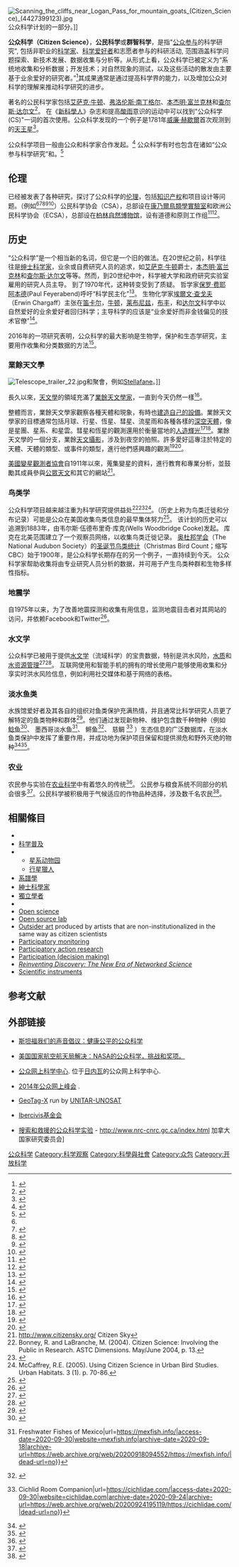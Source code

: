 {{Science}}
[[File:Scanning_the_cliffs_near_Logan_Pass_for_mountain_goats_(Citizen_Science)_(4427399123).jpg|thumb]]公众科学计划的一部分。]]

'''公众科学（Citizen Science）'''，'''公民科学'''或'''群智科学'''，是指"[[公众参与|公众参与]]的科学研究", 包括非职业的[[科学家|科学家]]、[[科学爱好者|科学爱好者]]和志愿者参与的科研活动, 范围涵盖科学问题探索、新技术发展、数据收集与分析等。从形式上看，公众科学已被定义为“系统地收集和分析数据；开发技术；对自然现象的测试，以及这些活动的散发由主要基于业余爱好的研究者。”<ref>{{cite web |url=http://www.openscientist.org/2011/09/finalizing-definition-of-citizen.html |title=Finalizing a Definition of "Citizen Science" and "Citizen Scientists" |publisher=OpenScientist |date=2011-09-03 |accessdate=2012-10-11 |archive-date=2020-09-20 |archive-url=https://web.archive.org/web/20200920113145/http://www.openscientist.org/2011/09/finalizing-definition-of-citizen.html |dead-url=no }}</ref>其成果通常是通过提高科学界的能力，以及增加公众对科学的理解来推动科学研究的进步。

著名的公民科学家包括[[艾萨克·牛顿|艾萨克·牛顿]]、[[弗洛伦斯·南丁格尔|弗洛伦斯·南丁格尔]]、[[本杰明·富兰克林|本杰明·富兰克林]]和[[查尔斯·达尔文|查尔斯·达尔文]]<ref name=BF&TF>{{Cite journal|last=Fecko|first=Kristin Meece|title=The relevance of Benjamin Franklin's and Thomas Jefferson's Technical Writing for Modern Communicators|journal=Electronic Theses and Dissertations|url=https://stars.library.ucf.edu/etd/4741|date=August 2014|access-date=2021-11-12|archive-date=2021-11-01|archive-url=https://web.archive.org/web/20211101041252/https://stars.library.ucf.edu/etd/4741/|dead-url=no}}</ref>。 在《[[新科學人|新科學人]]》杂志和提高[[酸雨|酸雨]]意识的运动中可以找到"公众科学(CS)"一词的首次使用。公众科学发现的一个例子是1781年[[威廉·赫歇爾|威廉·赫歇爾]]首次观测到的[[天王星|天王星]]<ref name=R.H_1>{{cite book |last=Holmes |first=Richard |date=2008 |title=The Age of Wonder |publisher=Vintage Books |location=New York |isbn=978-1-4000-3187-0}}</ref>。

公众科学项目一般由公众和科学家合作发起。<ref name=biodiversity-science2013>{{cite journal|author=张健|coauthors=陈圣宾, 陈彬, 杜彦君, 黄晓磊, 潘绪斌, 张强|title=http://www.biodiversity-science.net/CN/abstract/abstract9808.shtml|journal=生物多样性|year=2013|volume=21|issue=6|pages=738-749|url=http://www.biodiversity-science.net/CN/abstract/abstract9808.shtml|accessdate=2013-12-20|archive-date=2019-07-26|archive-url=https://web.archive.org/web/20190726070744/http://www.biodiversity-science.net/CN/abstract/abstract9808.shtml|dead-url=no}}</ref> 公众科学有时也包含在诸如“公众参与科学研究”和{{le|参与行动研究|Participatory action research}}。<ref>{{cite journal|url=http://www.nature.com/doifinder/10.1038/466685a|pages=685–687|title=Citizen science: People power|journal=Nature|volume=466|issue=7307|language=en|date=2010-08-04|accessdate=2018-04-02|doi=10.1038/466685a|author=Eric Hand}}</ref>

== 伦理 ==
已经被发表了各种研究，探讨了公众科学的[[伦理学|伦理]]，包括[[知识产权|知识产权]]和项目设计等问题。（例如<ref name=Re&Po/><ref name=Resnik_2015>{{cite journal|title=A framework for addressing ethical issues in citizen science|author1=D. B. Resnik|author2=K. C. Elliot|author3=A. K. Miller|journal=Environmental Science & Policy|volume=54|pages=475–481|date=December 2015|doi=10.1016/j.envsci.2015.05.008}}</ref><ref name=Bowser_2015>{{cite journal|title=Privacy in Participatory Research: Advancing Policy to support Human Computation|author1=A. E. Bowser|author2=A. Wiggins|journal=Human Computation|date=2015|pages=19–44|doi=10.1534/hc.v2i1.3}}</ref><ref name=Hoffman_2014>{{cite journal|title=Citizen Science: The Law and Ethics of Public Access to Medical Big Data|author=S. Hoffman|journal=Berkeley Technology Law Journal|date=September 2014|volume=Case Legal Studies Research Paper No. 2014-21}}</ref><ref name=Scassa_2015>{{cite web|title=Managing Intellectual Property Rights in Citizen Science: A Guide for Researchers and Citizen Scientists|author1=T. Scassa|author2=Chung H.|url=https://www.wilsoncenter.org/sites/default/files/managing_intellectual_property_rights_citizen_science_scassa_chung.pdf|publisher=Woodrow Wilson International Center for Scholars|date=2015|deadurl=yes|archiveurl=https://web.archive.org/web/20170705153453/https://www.wilsoncenter.org/sites/default/files/managing_intellectual_property_rights_citizen_science_scassa_chung.pdf|archivedate=2017-07-05|df=|access-date=2018-08-13}}</ref>）公民科学协会（CSA），总部设在[[康乃爾鳥類學實驗室|康乃爾鳥類學實驗室]]和欧洲公民科学协会（ECSA），总部设在[[柏林自然博物馆|柏林自然博物馆]]，设有道德和原则工作组<ref name=CSA_1>{{cite web|title=CSA Working Group on Ethics|url=http://citizenscience.org/association/about/working-groups/ethics-working-group/|publisher=Citizen Science Association|accessdate=24 August 2017|deadurl=no|archiveurl=https://web.archive.org/web/20170825062443/http://citizenscience.org/association/about/working-groups/ethics-working-group/|archivedate=2017-08-25|df=}}</ref><ref name=ECSA_2>{{cite web|title=ECSA Principles & Standards in Citizen Science: Sharing Best Practice & Building Capacity|url=http://www.ecsa.citizen-science.net/taxonomy/term/205|publisher=ECSA|accessdate=18 August 2016|deadurl=yes|archiveurl=https://web.archive.org/web/20160818072003/http://ecsa.citizen-science.net/taxonomy/term/205|archivedate=2016-08-18|df=}}</ref>。

== 历史 ==
“公众科学”是一个相当新的名词，但它是一个旧的做法。在20世纪之前，科学往往是[[绅士科学家|绅士科学家]]，业余或自费研究人员的追求，如[[艾萨克·牛顿|艾萨克·牛顿]]爵士，[[本杰明·富兰克林|本杰明·富兰克林]]和[[查尔斯·达尔文|查尔斯·达尔文]]等等。然而，到20世纪中叶，科学被大学和政府研究实验室雇用的研究人员主导。 到了1970年代，这种转变受到了质疑。 哲学家[[保罗·费耶阿本德|保罗·费耶阿本德]](Paul Feyerabend)呼吁“科学民主化”<ref>{{cite book |author=Paul Feyerabend |author-link=Paul Feyerabend |title=Science in a free society |publisher=[[New_Left_Books|New Left Books]]|location=London |year=1982 |pages= |isbn=0-86091-753-3 |oclc= |doi= |accessdate=}}</ref>。 生物化学家[[埃爾文·查戈夫|埃爾文·查戈夫]]（Erwin Chargaff）主张在[[笛卡尔|笛卡尔]]，[[牛顿|牛顿]]，[[莱布尼兹|莱布尼兹]]，[[布丰|布丰]]，和[[达尔文|达尔文]]科学中以自然爱好的业余爱好者回归科学；主导科学的应该是“业余爱好而非金钱偏见的技术官僚”<ref>{{cite book |author=Erwin Chargaff |author-link=Erwin Chargaff |title=Heraclitean fire: sketches from a life before nature |publisher=[[Rockefeller_University_Press|Rockefeller University Press]] |location=New York |year=1978 |pages= |isbn=0-87470-029-9 |oclc= |doi= |accessdate=}}</ref>。

2016年的一项研究表明，公众科学的最大影响是生物学，保护和生态学研究，主要用作收集和分类数据的方法<ref name=kullberg>{{cite journal|author1=C. Kullenberg |author2=D. Kasperowski |title=What Is Citizen Science? – A Scientometric Meta-Analysis|journal=PLoS ONE|date=14 January 2016|doi=10.1371/journal.pone.0147152|volume=11|pages=e0147152|pmid=26766577|pmc=4713078|bibcode=2016PLoSO..1147152K}}</ref>。

=== 業餘天文學 ===
{{main|業餘天文學|星系動物園}}
[[File:Telescope_trailer_22.jpg|right]]和聚會，例如[[Stellafane|Stellafane]]。]]

長久以來，[[天文學|天文學]]的領域充滿了[[業餘天文學|業餘天文學家]]，一直到今天仍然一樣<ref>{{cite journal |last=Mims III |first=Forrest M. |authorlink=Forrest Mims |title=Amateur Science—Strong Tradition, Bright Future |journal=Science |year=1999 |volume=284 |issue=5411 |pages=55–56 |doi=10.1126/science.284.5411.55 |quote=Astronomy has traditionally been among the most fertile fields for serious amateurs [...] |bibcode = 1999Sci...284...55M }}</ref>。

整體而言，業餘天文學家觀察各種天體和現象，有時也[[業餘望遠鏡製造|建造自己的設備]]。業餘天文學家的目標通常包括月球、行星、恆星、彗星、流星雨和各種各樣的[[深空天體|深空天體]]，像是星團、星系、和星雲。彗星和恆星的觀測還用於衡量當地的[[霞光|人造輝光]]<ref name="GaN">{{cite journal|last=Kyba|first=Christopher C. M.|author2=Wagner, Janna M. |author3=Kuechly, Helga U. |author4=Walker, Constance E. |author5=Elvidge, Christopher D. |author6=Falchi, Fabio |author7=Ruhtz, Thomas |author8=Fischer, Jürgen |author9= Hölker, Franz  |title=Citizen Science Provides Valuable Data for Monitoring Global Night Sky Luminance|journal=[[Scientific_Reports|Scientific Reports]]|volume=3|doi=10.1038/srep01835|bibcode = 2013NatSR...3E1835K |date=2013}}</ref><ref>{{Cite journal | last1 = Sciezor | first1 = T. | doi = 10.1093/mnras/stt1297 | title = A new astronomical method for determining the brightness of the night sky and its application to study long-term changes in the level of light pollution | journal = Monthly Notices of the Royal Astronomical Society | volume = 435 | pages = 303–310 | year = 2013 | pmid =  | pmc = |bibcode = 2013MNRAS.435..303S }}</ref>。業餘天文學的一個分支，業餘[[天文攝影|天文攝影]]，涉及到夜空的拍照。許多愛好這專注於特定的天體、天體的類型、或事件的類型，進行他們感興趣的觀測<ref>{{cite web| url= http://www.amsmeteors.org/| title= The Americal Meteor Society| accessdate= 24 August 2006| archiveurl= https://web.archive.org/web/20060822135040/http://www.amsmeteors.org/| archivedate= 2006年8月22日| deadurl= no}}</ref><ref>{{cite web|first=Jerry|last=Lodriguss|url=http://www.astropix.com/|title=Catching the Light: Astrophotography|accessdate=24 August 2006|archiveurl=https://web.archive.org/web/20060901185541/http://www.astropix.com/|archivedate=2006年9月1日|deadurl=no}}</ref>。

[[美國變星觀測者協會|美國變星觀測者協會]]自1911年以來，蒐集變星的資料，進行教育和專業分析，並鼓勵其成員參與[[#公眾科學|公眾天文]]和其它的網站<ref>http://www.citizensky.org/ {{Wayback|url=http://www.citizensky.org/ |date=20161201190005 }} Citizen Sky</ref>。

=== 鸟类学 ===
{{main|观鸟}}
公众科学项目越来越注重为科学研究提供益处<ref>Bonney, R. and LaBranche, M. (2004). Citizen Science: Involving the Public in Research. ASTC Dimensions. May/June 2004, p. 13.</ref><ref>{{cite journal | last1 = Baretto | first1 = C. | last2 = Fastovsky | first2 = D. | last3 = Sheehan | first3 = P. | year = 2003 | title = A Model for Integrating the Public into Scientific Research | url = | journal = [[Journal_of_Geoscience_Education|Journal of Geoscience Education]] | volume = 50 | issue = 1| pages = 71–75 }}</ref><ref>McCaffrey, R.E. (2005). Using Citizen Science in Urban Bird Studies. Urban Habitats. 3 (1). p. 70-86.</ref>。{{le|北美鸟类物候学计划|North American Bird Phenology Program}}（历史上称为鸟类迁徙和分布记录）可能是公众在美国收集鸟类信息的最早集体努力<ref>{{cite web|url=https://www.pwrc.usgs.gov/bpp/|title=North American Phenology Program|publisher=|accessdate=30 July 2016|deadurl=no|archiveurl=https://web.archive.org/web/20160729190651/http://www.pwrc.usgs.gov/bpp/|archivedate=2016-07-29|df=}}</ref>。 该计划的历史可以追溯到1883年，由韦尔斯·伍德布里奇·库克(Wells Woodbridge Cooke)发起。 库克在北美范围建立了一个观察员网络，以收集鸟类迁徙记录。 [[奥杜邦学会|奥杜邦学会]]（The National Audubon Society）的[[圣诞节鸟类统计|圣诞节鸟类统计]]（Christmas Bird Count；缩写CBC）始于1900年，是公众科学长期存在的另一个例子，一直持续到今天。 公众科学家帮助收集将由专业研究人员分析的数据，并可用于产生鸟类种群和生物多样性指标。

=== 地震学 ===
自1975年以来，为了改善地震探测和收集有用信息，{{le|欧洲-地中海地震中心|European-Mediterranean Seismological Centre}}监测地震目击者对其网站的访问，并依赖Facebook和Twitter<ref name=EMSC>{{cite web| title=EMSC History| url=https://www.emsc-csem.org/about| publisher=The European-Mediterranean Seismological Centre| access-date=16 January 2018| deadurl=no| archiveurl=https://web.archive.org/web/20170908143401/https://www.emsc-csem.org/about/| archivedate=2017-09-08| df=}}</ref>。

=== 水文学 ===
公众科学已被用于提供[[水文学|水文学]]（流域科学）的宝贵数据，特别是洪水风险，[[水质|水质]]和[[水管理|水资源管理]]<ref>{{cite journal|last1=Starkey|first1=Eleanor|last2=Parkin|first2=Geoff|last3=Birkinshaw|first3=Steve|last4=Large|first4=Andy|last5=Quinn|first5=Paul|last6=Gibson|first6=Ceri|title=Demonstrating the value of community-based (‘citizen science’) observations for catchment modelling and characterisation|journal=Journal of Hydrology|date=2017|url=http://www.sciencedirect.com/science/article/pii/S0022169417301646|doi=10.1016/j.jhydrol.2017.03.019|bibcode=2017JHyd..548..801S|access-date=2018-08-18|archive-date=2021-05-25|archive-url=https://web.archive.org/web/20210525161440/https://www.sciencedirect.com/science/article/pii/S0022169417301646|dead-url=no}}</ref><ref>{{cite web|title=Community Involvement in UK Catchment Management|url=http://www.fwr.org/Catchment/frr0021.pdf|publisher=Foundation for Water Research|accessdate=27 April 2017|deadurl=no|archiveurl=https://web.archive.org/web/20170428053522/http://www.fwr.org/Catchment/frr0021.pdf|archivedate=2017-04-28|df=}}</ref>。 互联网使用和智能手机的拥有的增长使用户能够使用收集和分享实时洪水风险信息，例如利用社交媒体和基于网络的表格。

=== 淡水鱼类 ===
水族馆爱好者及其各自的组织对鱼类保护充满热情，并且通常比科学研究人员更了解特定的鱼类物种和群体<ref>{{Cite web|last=Page|first=Michael Le|title=Home aquarium hobbyists are helping save 30 rare fish from extinction|url=https://www.newscientist.com/article/2218831-home-aquarium-hobbyists-are-helping-save-30-rare-fish-from-extinction/|access-date=2020-09-30|website=New Scientist|language=en-US|archive-date=2020-10-31|archive-url=https://web.archive.org/web/20201031232103/https://www.newscientist.com/article/2218831-home-aquarium-hobbyists-are-helping-save-30-rare-fish-from-extinction/|dead-url=no}}</ref>。他们通过发现新物种、维护包含数千种物种（例如[[鲶鱼|鲶鱼]]<ref>{{Cite web|title=PlanetCatfish • home of aquarium catfishes|url=https://www.planetcatfish.com/|access-date=2020-09-30|website=www.planetcatfish.com|language=en-gb|archive-date=2021-03-30|archive-url=https://web.archive.org/web/20210330042013/https://www.planetcatfish.com/|dead-url=no}}</ref>、 墨西哥淡水鱼<ref>{{Cite web|title=Main Index {{!}} Freshwater Fishes of Mexico|url=https://mexfish.info/|access-date=2020-09-30|website=mexfish.info|archive-date=2020-09-18|archive-url=https://web.archive.org/web/20200918094552/https://mexfish.info/|dead-url=no}}</ref>、 鳉鱼<ref>{{Cite web|last=Dr Jean H. HUBER|title=Huber's Killi-Data online - All available information on Killifish|url=http://www.killi-data.org|access-date=2020-09-30|website=www.killi-data.org|language=en-US|archive-date=2021-02-11|archive-url=https://web.archive.org/web/20210211044410/http://www.killi-data.org/|dead-url=no}}</ref>、 慈鲷 <ref>{{Cite web|title=Main Index {{!}} Cichlid Room Companion|url=https://cichlidae.com/|access-date=2020-09-30|website=cichlidae.com|archive-date=2020-09-24|archive-url=https://web.archive.org/web/20200924195119/https://cichlidae.com/|dead-url=no}}</ref> ）生态信息的广泛数据库，在淡水鱼类保护中发挥了重要作用，并成功地为保护项目保留和提供濒危和野外灭绝的物种<ref>{{Cite web|title=The hidden ark: How a grassroots initiative can help save fish from extinction|url=https://www.eurekalert.org/pub_releases/2019-10/au-tha093019.php|access-date=2020-09-30|website=EurekAlert!|language=en|archive-date=2019-10-01|archive-url=https://web.archive.org/web/20191001214347/https://www.eurekalert.org/pub_releases/2019-10/au-tha093019.php|dead-url=no}}</ref><ref>{{Cite journal|last1=Maceda-Veiga|first1=Alberto|last2=Domínguez-Domínguez|first2=Omar|last3=Escribano-Alacid|first3=Josep|last4=Lyons|first4=John|date=2014-09-08|title=The aquarium hobby: can sinners become saints in freshwater fish conservation?|url=http://dx.doi.org/10.1111/faf.12097|journal=Fish and Fisheries|volume=17|issue=3|pages=860–874|doi=10.1111/faf.12097|issn=1467-2960|access-date=2021-11-12|archive-date=2021-03-30|archive-url=https://web.archive.org/web/20210330041954/https://onlinelibrary.wiley.com/doi/abs/10.1111/faf.12097|dead-url=no}}</ref>。

=== 农业 ===
农民参与实验在[[农业科学|农业科学]]中有着悠久的传统<ref>{{cite journal |last1= Gosset|first1= William S.|date=1936 |title= Co-Operation in Large-Scale Experiments|journal= Supplement to the Journal of the Royal Statistical Society|volume= 3|issue= 2|pages=115–136|doi= 10.2307/2983667|jstor= 2983667}}</ref>。 公民参与粮食系统不同部分的机会很多<ref>{{cite journal |last1= Ryan|first1= S.F|last2= Adamson|first2= N.L.|last3=Aktipis|first3=A.|last4=Andersen|first4=L.K.|last5=Austin|first5=R.|last6= Barnes|first6=L.|last7=Beasley|first7=M.R.|last8=Bedell|first8=K.D.|last9= Briggs|first9= S.|last10= Chapman|first10= B.|date=2018 |title= The role of citizen science in addressing grand challenges in food and agriculture research|journal= Proceedings of the Royal Society B|volume= 285|issue= 1891|pages= 20181977|doi= 10.1098/rspb.2018.1977|pmid= 30464064|pmc= 6253361}}</ref>。公民科学被积极用于气候适应的作物品种选择，涉及数千名农民<ref>{{cite journal |last1= van Etten|first1= Jacob|last2= de Sousa|first2= Kauê|last3=Aguilar|first3=Amílcar |last4=Barrios|first4=Mirna |last5=Coto|first5=Allan |last6= Dell'Acqua|first6=Matteo |last7=Fadda|first7=Carlo |last8=Gebrehawaryat|first8=Yosef |last9= van de Gevel|first9= Jeske |last10=Gupta |first10=Arnab|last11=Kiros|first11=Afewerki Y. |last12=Madriz|first12=Brandon |last13=Mathur|first13=Prem |last14=Mengistu|first14=Dejene K.|last15=Mercado|first15=Leida |last16=Nurhisen Mohammed|first16=Jemal |last17=Paliwal|first17=Ambica |last18=Pè|first18=Mario Enrico |last19=Quirós|first19=Carlos F. |last20=Rosas|first20=Juan Carlos |last21=Sharma|first21=Neeraj |last22=Singh|first22=S.S.|last23=Solanki|first23=Iswhar S.| last24=Steinke|first24=Jonathan |date=2019 |title= Crop variety management for climate adaptation supported by citizen science|journal= Proceedings of the National Academy of Sciences of the United States of America|volume= 285|issue= 1891|pages= 4194–4199|doi= 10.1073/pnas.1813720116|pmid= 30782795|pmc= 6410884|doi-access= free}}</ref>。

== 相關條目 ==
* {{le|公众科学项目列表|List of citizen science projects}}
* [[科学普及|科学普及]]
* {{link-en|宇宙動物園|Zooniverse (citizen science project)}}
** [[星系动物园|星系动物园]]
** [[行星獵人|行星獵人]]
* [[系譜學|系譜學]]
* [[紳士科學家|紳士科學家]]
* [[獨立學者|獨立學者]]
* {{link-en|BioBlitz|BioBlitz}}
* [[Open_science|Open science]]
* [[Open_Source_Lab_(book)|Open source lab]]
* [[Outsider_art|Outsider art]] produced by artists that are non-institutionalized in the same way as citizen scientists
* [[Participatory_monitoring|Participatory monitoring]]
* [[Participatory_action_research|Participatory action research]]
* [[Participation_(decision_making)|Participation (decision making)]]
* ''[[Reinventing_Discovery:_The_New_Era_of_Networked_Science|Reinventing Discovery: The New Era of Networked Science]]''
* [[Scientific_instruments|Scientific instruments]]

==参考文献==
{{reflist|2}}

==外部链接==
* {{En}} [http://med.stanford.edu/ourvoice.html/ 斯坦福我们的声音倡议：健康公平的公众科学] {{Wayback|url=http://med.stanford.edu/ourvoice.html/ |date=20201027175814 }}
* {{En}} [https://www.nasa.gov/solve/index.html 美国国家航空航天局解决：NASA的公众科学，挑战和奖项。] {{Wayback|url=https://www.nasa.gov/solve/index.html |date=20201016000223 }}
* {{En}} [https://web.archive.org/web/20150206043810/http://www.citizencyberscience.net/ 公众网上科学中心]. 位于[[日内瓦|日内瓦]]的公众网上科学中心.
* {{En}} [http://cybersciencesummit.org/ 2014年公众网上峰会] {{Wayback|url=http://cybersciencesummit.org/ |date=20201028024459 }}.
* {{En}} [https://web.archive.org/web/20181223023620/http://geotagx.org/ GeoTag-X] run by [http://www.unitar.org/unosat/ UNITAR-UNOSAT] {{Wayback|url=http://www.unitar.org/unosat/ |date=20201207192807 }}
* {{En}} [https://web.archive.org/web/20190729054110/http://www.ibercivis.com/ Ibercivis基金会]
* {{En}} [https://web.archive.org/web/20160304191919/http://www.nrc-cnrc.gc.ca/sar_cse-sar_esc/ 搜索和救援的公众科学实验] - http://www.nrc-cnrc.gc.ca/index.html {{Wayback|url=http://www.nrc-cnrc.gc.ca/index.html |date=20181213094111 }} 加拿大国家研究委员会]

{{Science and the public|state=autocollapse}}
{{Open navbox}}

[[Category:公众科学|]]
[[Category:科学观察|Category:科学观察]]
[[Category:科學與社會|Category:科學與社會]]
[[Category:众包|Category:众包]]
[[Category:开放科学|Category:开放科学]]